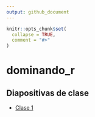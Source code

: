 ```yaml
---
output: github_document
---
```


<!-- README.md is generated from README.Rmd. Please edit that file -->

```r
knitr::opts_chunk$set(
  collapse = TRUE,
  comment = "#>"
)
```

# dominando_r

<!-- badges: start -->
<!-- badges: end -->


## Diapositivas de clase

- [Clase 1](https://estacion-r.github.io/dominando_r/clase_1_pivoteo/clase-1-pivoteo_de_tablas.html)